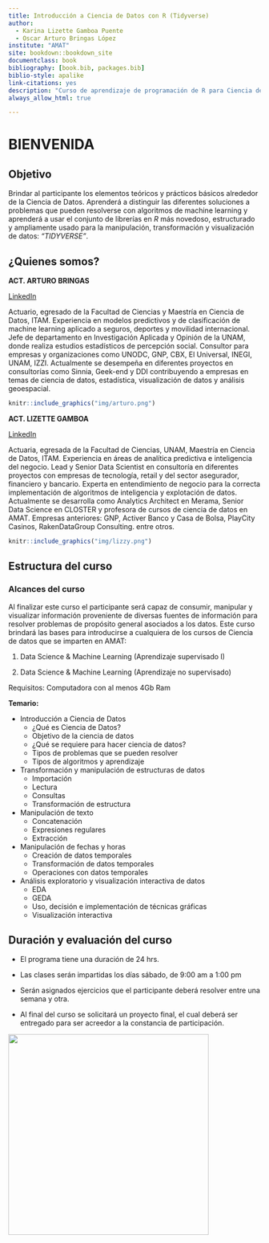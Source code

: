 ```yaml
--- 
title: Introducción a Ciencia de Datos con R (Tidyverse)
author:
  - Karina Lizette Gamboa Puente
  - Oscar Arturo Bringas López
institute: "AMAT"
site: bookdown::bookdown_site
documentclass: book
bibliography: [book.bib, packages.bib]
biblio-style: apalike
link-citations: yes
description: "Curso de aprendizaje de programación de R para Ciencia de Datos con Tidyverse"
always_allow_html: true

---
```



# BIENVENIDA 

## Objetivo

Brindar al participante los elementos teóricos y prácticos básicos alrededor de la Ciencia de Datos. Aprenderá a distinguir las diferentes soluciones a problemas que pueden resolverse con algoritmos de machine learning y aprenderá a usar el conjunto de librerías en *R* más novedoso, estructurado y ampliamente usado para la manipulación, transformación y visualización de datos: *"TIDYVERSE"*. 


## ¿Quienes somos? 

**ACT. ARTURO BRINGAS** 

[LinkedIn](https://www.linkedin.com/in/arturo-bringas/)

Actuario, egresado de la Facultad de Ciencias y Maestría en Ciencia de Datos, ITAM. 
Experiencia en modelos predictivos y de clasificación de machine learning aplicado a seguros, deportes y movilidad internacional. Jefe de departamento en Investigación Aplicada y Opinión de la UNAM, donde realiza estudios estadísticos de percepción social. Consultor para empresas y organizaciones como UNODC, GNP, CBX, El Universal, INEGI, UNAM, IZZI. Actualmente se desempeña en diferentes proyectos en consultorías como Sinnia, Geek-end y DDI contribuyendo a empresas en temas de ciencia de datos, estadística, visualización de datos y análisis geoespacial.


```r
knitr::include_graphics("img/arturo.png")
```


**ACT. LIZETTE GAMBOA** 

[LinkedIn](https://www.linkedin.com/in/kalizzygam/)

Actuaria, egresada de la Facultad de Ciencias, UNAM, Maestría en Ciencia de Datos, ITAM. Experiencia en áreas de analítica predictiva e inteligencia del negocio. Lead y Senior Data Scientist en consultoría en diferentes proyectos con empresas de tecnología, retail y del sector asegurador, financiero y bancario. Experta en entendimiento de negocio para la correcta implementación de algoritmos de inteligencia y explotación de datos. Actualmente se desarrolla como Analytics Architect en Merama, Senior Data Science en CLOSTER y profesora de cursos de ciencia de datos en AMAT.
Empresas anteriores: GNP, Activer Banco y Casa de Bolsa, PlayCity Casinos, RakenDataGroup Consulting. entre otros.

```r
knitr::include_graphics("img/lizzy.png")
```

## Estructura del curso

### Alcances del curso

Al finalizar este curso el participante será capaz de consumir, manipular y visualizar información proveniente de diversas fuentes de información para resolver problemas de propósito general asociados a los datos. Este curso brindará las bases para introducirse a cualquiera de los cursos de Ciencia de datos que se imparten en AMAT: 

1. Data Science & Machine Learning (Aprendizaje supervisado I)

2. Data Science & Machine Learning (Aprendizaje no supervisado)

Requisitos: Computadora con al menos 4Gb Ram 

**Temario:**

* Introducción a Ciencia de Datos
  * ¿Qué es Ciencia de Datos?
  * Objetivo de la ciencia de datos
  * ¿Qué se requiere para hacer ciencia de datos?
  * Tipos de problemas que se pueden resolver 
  * Tipos de algoritmos y aprendizaje


* Transformación y manipulación de estructuras de datos
  * Importación
  * Lectura 
  * Consultas 
  * Transformación de estructura


* Manipulación de texto
  * Concatenación
  * Expresiones regulares
  * Extracción


* Manipulación de fechas y horas
  * Creación de datos temporales
  * Transformación de datos temporales
  * Operaciones con datos temporales


* Análisis exploratorio y visualización interactiva de datos
  * EDA
  * GEDA
  * Uso, decisión e implementación de técnicas gráficas
  * Visualización interactiva

## Duración y evaluación del curso

* El programa tiene una duración de 24 hrs.

* Las clases serán impartidas los días sábado, de 9:00 am a 1:00 pm 

* Serán asignados ejercicios que el participante deberá resolver entre una semana y otra.

* Al final del curso se solicitará un proyecto final, el cual deberá ser entregado para ser acreedor a la constancia de participación.


<div class="watermark"><img src="img/header.png" width="400"></div>


















